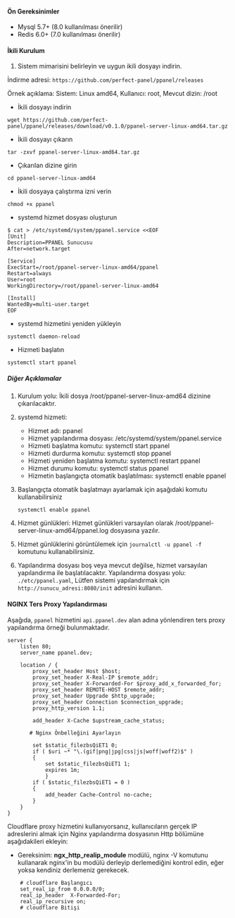 #### Ön Gereksinimler

- Mysql 5.7+ (8.0 kullanılması önerilir)
- Redis 6.0+ (7.0 kullanılması önerilir)

#### İkili Kurulum

1. Sistem mimarisini belirleyin ve uygun ikili dosyayı indirin.

İndirme adresi: `https://github.com/perfect-panel/ppanel/releases`

Örnek açıklama: Sistem: Linux amd64, Kullanıcı: root, Mevcut dizin: /root

- İkili dosyayı indirin

```shell
wget https://github.com/perfect-panel/ppanel/releases/download/v0.1.0/ppanel-server-linux-amd64.tar.gz
```

- İkili dosyayı çıkarın

```shell
tar -zxvf ppanel-server-linux-amd64.tar.gz
```

- Çıkarılan dizine girin

```shell
cd ppanel-server-linux-amd64
```

- İkili dosyaya çalıştırma izni verin

```shell
chmod +x ppanel
```

- systemd hizmet dosyası oluşturun

```shell
$ cat > /etc/systemd/system/ppanel.service <<EOF
[Unit]
Description=PPANEL Sunucusu
After=network.target

[Service]
ExecStart=/root/ppanel-server-linux-amd64/ppanel
Restart=always
User=root
WorkingDirectory=/root/ppanel-server-linux-amd64

[Install]
WantedBy=multi-user.target
EOF
```

- systemd hizmetini yeniden yükleyin

```shell
systemctl daemon-reload
```

- Hizmeti başlatın

```shell
systemctl start ppanel
```

##### Diğer Açıklamalar

1. Kurulum yolu: İkili dosya /root/ppanel-server-linux-amd64 dizinine çıkarılacaktır.

2. systemd hizmeti:

   - Hizmet adı: ppanel
   - Hizmet yapılandırma dosyası: /etc/systemd/system/ppanel.service
   - Hizmeti başlatma komutu: systemctl start ppanel
   - Hizmeti durdurma komutu: systemctl stop ppanel
   - Hizmeti yeniden başlatma komutu: systemctl restart ppanel
   - Hizmet durumu komutu: systemctl status ppanel
   - Hizmetin başlangıçta otomatik başlatılması: systemctl enable ppanel

3. Başlangıçta otomatik başlatmayı ayarlamak için aşağıdaki komutu kullanabilirsiniz

   ```shell
   systemctl enable ppanel
   ```

4. Hizmet günlükleri: Hizmet günlükleri varsayılan olarak /root/ppanel-server-linux-amd64/ppanel.log dosyasına yazılır.

5. Hizmet günlüklerini görüntülemek için `journalctl -u ppanel -f` komutunu kullanabilirsiniz.

6. Yapılandırma dosyası boş veya mevcut değilse, hizmet varsayılan yapılandırma ile başlatılacaktır. Yapılandırma dosyası yolu: `./etc/ppanel.yaml`,
   Lütfen sistemi yapılandırmak için `http://sunucu_adresi:8080/init` adresini kullanın.

#### NGINX Ters Proxy Yapılandırması

Aşağıda, `ppanel` hizmetini `api.ppanel.dev` alan adına yönlendiren ters proxy yapılandırma örneği bulunmaktadır.

```nginx
server {
    listen 80;
    server_name ppanel.dev;

    location / {
        proxy_set_header Host $host;
        proxy_set_header X-Real-IP $remote_addr;
        proxy_set_header X-Forwarded-For $proxy_add_x_forwarded_for;
        proxy_set_header REMOTE-HOST $remote_addr;
        proxy_set_header Upgrade $http_upgrade;
        proxy_set_header Connection $connection_upgrade;
        proxy_http_version 1.1;

        add_header X-Cache $upstream_cache_status;

       # Nginx Önbelleğini Ayarlayın

        set $static_filezbsQiET1 0;
        if ( $uri ~* "\.(gif|png|jpg|css|js|woff|woff2)$" )
        {
            set $static_filezbsQiET1 1;
            expires 1m;
            }
        if ( $static_filezbsQiET1 = 0 )
        {
            add_header Cache-Control no-cache;
        }
    }
}
```

Cloudflare proxy hizmetini kullanıyorsanız, kullanıcıların gerçek IP adreslerini almak için Nginx yapılandırma dosyasının Http bölümüne aşağıdakileri ekleyin:

- Gereksinim: **ngx_http_realip_module** modülü, nginx -V komutunu kullanarak nginx'in bu modülü derleyip derlemediğini kontrol edin, eğer yoksa kendiniz derlemeniz gerekecek.

```nginx
    # cloudflare Başlangıcı
    set_real_ip_from 0.0.0.0/0;
    real_ip_header  X-Forwarded-For;
    real_ip_recursive on;
    # cloudflare Bitişi
```



<Giscus />
